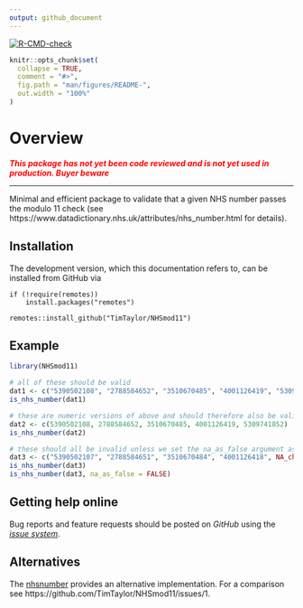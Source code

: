```yaml
---
output: github_document
---
```


<!-- README.md is generated from README.Rmd. Please edit that file -->

<!-- badges: start -->
[![R-CMD-check](https://github.com/TimTaylor/NHSmod11/actions/workflows/R-CMD-check.yaml/badge.svg)](https://github.com/TimTaylor/NHSmod11/actions/workflows/R-CMD-check.yaml)
<!-- badges: end -->

```r
knitr::opts_chunk$set(
  collapse = TRUE,
  comment = "#>",
  fig.path = "man/figures/README-",
  out.width = "100%"
)
```
# Overview

<span style="color:red"> ***This package has not yet been code reviewed and is not yet used in production. Buyer beware***  </span>

---

Minimal and efficient package to validate that a given NHS number passes the
modulo 11 check
(see https://www.datadictionary.nhs.uk/attributes/nhs_number.html for details).


## Installation

The development version, which this documentation refers to, can be installed
from GitHub via

```
if (!require(remotes))
    install.packages("remotes")

remotes::install_github("TimTaylor/NHSmod11")
```

## Example

```r
library(NHSmod11)

# all of these should be valid
dat1 <- c("5390502108", "2788584652", "3510670485", "4001126419", "5309741852")
is_nhs_number(dat1)

# these are numeric versions of above and should therefore also be valid
dat2 <- c(5390502108, 2788584652, 3510670485, 4001126419, 5309741852)
is_nhs_number(dat2)

# these should all be invalid unless we set the na_as_false argument as FALSE
dat3 <- c("5390502107", "2788584651", "3510670484", "4001126418", NA_character_)
is_nhs_number(dat3)
is_nhs_number(dat3, na_as_false = FALSE)
```

## Getting help online

Bug reports and feature requests should be posted on *GitHub* using the
[*issue system*](https://github.com/TimTaylor/NHSmod11/issues).

## Alternatives
The [nhsnumber](https://cran.r-project.org/package=nhsnumber) provides an
alternative implementation. For a comparison see
https://github.com/TimTaylor/NHSmod11/issues/1.
